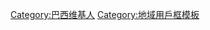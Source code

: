 {{Userbox
  |border-c = #000000
  |border-s = 1
  |id-c     = #FFFFFF
  |id-s     = 12
  |id-fc    = #000000
  |info-c   = #00923f
  |info-s   = 9
  |info-fc  = #f8c300
  |id       = [[File:Flag of Brazil.svg|60px|center]]
  |info     = 這個用戶居住于[[巴西]]
}}<includeonly>
[[Category:巴西维基人]]
</includeonly><noinclude>
[[Category:地域用戶框模板]]

</noinclude>